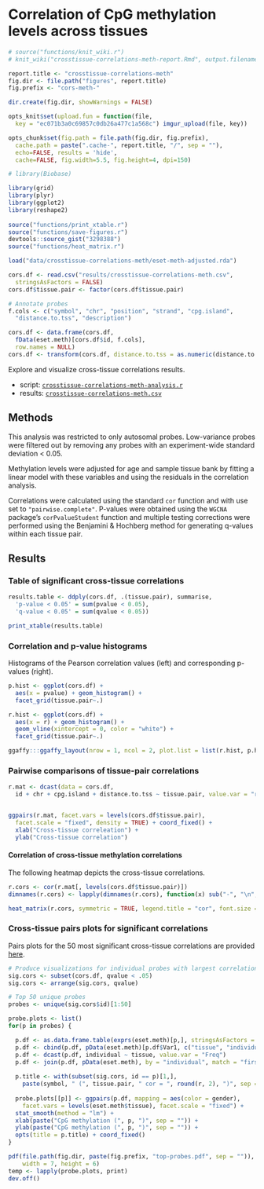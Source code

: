 # Correlation of CpG methylation levels across tissues 

```r
# source("functions/knit_wiki.r")
# knit_wiki("crosstissue-correlations-meth-report.Rmd", output.filename = "Cross-tissue methylation correlations")

report.title <- "crosstissue-correlations-meth"
fig.dir <- file.path("figures", report.title)
fig.prefix <- "cors-meth-"

dir.create(fig.dir, showWarnings = FALSE)

opts_knit$set(upload.fun = function(file, 
  key = "ec071b3a0c69857c0db26a477c1a568c") imgur_upload(file, key))

opts_chunk$set(fig.path = file.path(fig.dir, fig.prefix),
  cache.path = paste(".cache-", report.title, "/", sep = ""),
  echo=FALSE, results = 'hide',
  cache=FALSE, fig.width=5.5, fig.height=4, dpi=150)
```

```r
# library(Biobase)

library(grid)
library(plyr)
library(ggplot2)
library(reshape2)
 
source("functions/print_xtable.r")
source("functions/save-figures.r")
devtools::source_gist("3298388")
source("functions/heat_matrix.r")
```

```r
load("data/crosstissue-correlations-meth/eset-meth-adjusted.rda")

cors.df <- read.csv("results/crosstissue-correlations-meth.csv",
  stringsAsFactors = FALSE)
cors.df$tissue.pair <- factor(cors.df$tissue.pair)

# Annotate probes
f.cols <- c("symbol", "chr", "position", "strand", "cpg.island", 
  "distance.to.tss", "description")

cors.df <- data.frame(cors.df, 
  fData(eset.meth)[cors.df$id, f.cols],
  row.names = NULL)
cors.df <- transform(cors.df, distance.to.tss = as.numeric(distance.to.tss))
```

Explore and visualize cross-tissue correlations results. 

* script: [`crosstissue-correlations-meth-analysis.r`](https://github.com/aaronwolen/gibbs-brain-project/blob/master/crosstissue-correlations-meth-analysis.r)
* results: [`crosstissue-correlations-meth.csv`](https://github.com/aaronwolen/gibbs-brain-project/blob/master/results/crosstissue-correlations-meth.csv)


## Methods
This analysis was restricted to only autosomal probes. Low-variance probes were filtered out by removing any probes with an experiment-wide standard deviation < 0.05.

Methylation levels were adjusted for age and sample tissue bank by fitting a linear model with these variables and using the residuals in the correlation analysis. 

Correlations were calculated using the standard `cor` function and with use set to `"pairwise.complete"`. P-values were obtained using the `WGCNA` package's `corPvalueStudent` function and multiple testing corrections were performed using the Benjamini & Hochberg method for generating q-values within each tissue pair.

## Results

### Table of significant cross-tissue correlations
```r
results.table <- ddply(cors.df, .(tissue.pair), summarise, 
  'p-value < 0.05' = sum(pvalue < 0.05),
  'q-value < 0.05' = sum(qvalue < 0.05))

print_xtable(results.table)
```

### Correlation and p-value histograms
Histograms of the Pearson correlation values (left) and corresponding p-values (right).

```r
p.hist <- ggplot(cors.df) + 
  aes(x = pvalue) + geom_histogram() +
  facet_grid(tissue.pair~.)

r.hist <- ggplot(cors.df) + 
  aes(x = r) + geom_histogram() +
  geom_vline(xintercept = 0, color = "white") +
  facet_grid(tissue.pair~.)

ggaffy:::ggaffy_layout(nrow = 1, ncol = 2, plot.list = list(r.hist, p.hist))
```


### Pairwise comparisons of tissue-pair correlations

```r
r.mat <- dcast(data = cors.df, 
  id + chr + cpg.island + distance.to.tss ~ tissue.pair, value.var = "r")


ggpairs(r.mat, facet.vars = levels(cors.df$tissue.pair), 
  facet.scale = "fixed", density = TRUE) + coord_fixed() + 
  xlab("Cross-tissue correleation") + 
  ylab("Cross-tissue correlation")
```


#### Correlation of cross-tissue methylation correlations
The following heatmap depicts the cross-tissue correlations.

```r
r.cors <- cor(r.mat[, levels(cors.df$tissue.pair)])
dimnames(r.cors) <- lapply(dimnames(r.cors), function(x) sub("-", "\n", x))

heat_matrix(r.cors, symmetric = TRUE, legend.title = "cor", font.size = 3)
```

### Cross-tissue pairs plots for significant correlations
Pairs plots for the 50 most significant cross-tissue correlations are provided [here](https://github.com/aaronwolen/gibbs-brain-project/blob/master/figures/crosstissue-correlations-meth/cors-meth-top-probes.pdf).

```r

# Produce visualizations for individual probes with largest correlations
sig.cors <- subset(cors.df, qvalue < .05)
sig.cors <- arrange(sig.cors, qvalue)

# Top 50 unique probes
probes <- unique(sig.cors$id)[1:50]

probe.plots <- list()
for(p in probes) {

  p.df <- as.data.frame.table(exprs(eset.meth)[p,], stringsAsFactors = F)
  p.df <- cbind(p.df, pData(eset.meth)[p.df$Var1, c("tissue", "individual")])
  p.df <- dcast(p.df, individual ~ tissue, value.var = "Freq")
  p.df <- join(p.df, pData(eset.meth), by = "individual", match = "first")
  
  p.title <- with(subset(sig.cors, id == p)[1,],
    paste(symbol, " (", tissue.pair, " cor = ", round(r, 2), ")", sep = ""))
  
  probe.plots[[p]] <- ggpairs(p.df, mapping = aes(color = gender),
    facet.vars = levels(eset.meth$tissue), facet.scale = "fixed") +
  stat_smooth(method = "lm") +
  xlab(paste("CpG methylation (", p, ")", sep = "")) +
  ylab(paste("CpG methylation (", p, ")", sep = "")) +
  opts(title = p.title) + coord_fixed()
}

pdf(file.path(fig.dir, paste(fig.prefix, "top-probes.pdf", sep = "")),
    width = 7, height = 6)
temp <- lapply(probe.plots, print)
dev.off()
```
